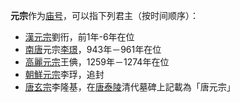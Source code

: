 '''元宗'''作为[[庙号|庙号]]，可以指下列君主（按时间顺序）：
* [[漢元宗|漢元宗]]劉衎，前1年-6年在位
* [[南唐|南唐]]元宗[[李璟|李璟]]，943年－961年在位
* [[高麗元宗|高麗元宗]]王倎，1259年－1274年在位
* [[朝鮮元宗|朝鮮元宗]]李琈，追封
* [[唐玄宗|唐玄宗]]李隆基，在[[唐泰陵|唐泰陵]]清代墓碑上記載為「唐元宗」

{{disambig|cat=庙号消歧义}}